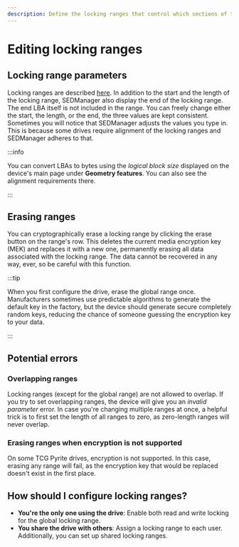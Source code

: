 ```yaml
---
description: Define the locking ranges that control which sections of the drives are encrypted and protected from unauthorized access.
---
```


# Editing locking ranges

## Locking range parameters

Locking ranges are described [here](/docs/theory/the_tcg_spec#locking-ranges). In addition to the start and the length of the locking range, SEDManager also display the end of the locking range. The end LBA itself is not included in the range. You can freely change either the start, the length, or the end, the three values are kept consistent. Sometimes you will notice that SEDManager adjusts the values you type in. This is because some drives require alignment of the locking ranges and SEDManager adheres to that.

:::info

You can convert LBAs to bytes using the *logical block size* displayed on the device's main page under **Geometry features**. You can also see the alignment requirements there.

:::

## Erasing ranges

You can cryptographically erase a locking range by clicking the erase button on the range's row. This deletes the current media encryption key (MEK) and replaces it with a new one, permanently erasing all data associated with the locking range. The data cannot be recovered in any way, ever, so be careful with this function.

:::tip

When you first configure the drive, erase the global range once. Manufacturers sometimes use predictable algorithms to generate the default key in the factory, but the device should generate secure completely random keys, reducing the chance of someone guessing the encryption key to your data.

:::

## Potential errors

### Overlapping ranges

Locking ranges (except for the global range) are not allowed to overlap. If you try to set overlapping ranges, the device will give you an *invalid parameter* error. In case you're changing multiple ranges at once, a helpful trick is to first set the length of all ranges to zero, as zero-length ranges will never overlap.

### Erasing ranges when encryption is not supported

On some TCG Pyrite drives, encryption is not supported. In this case, erasing any range will fail, as the encryption key that would be replaced doesn't exist in the first place.

## How should I configure locking ranges?

- **You're the only one using the drive**: Enable both read and write locking for the global locking range.
- **You share the drive with others**: Assign a locking range to each user. Additionally, you can set up shared locking ranges.
